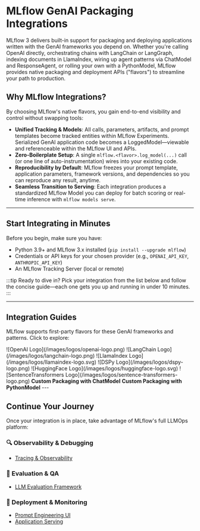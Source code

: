 
# MLflow GenAI Packaging Integrations

MLflow 3 delivers built-in support for packaging and deploying applications written with the GenAI frameworks you depend on. Whether you're calling OpenAI directly, orchestrating chains with LangChain or LangGraph, indexing documents in LlamaIndex, wiring up agent patterns via ChatModel and ResponseAgent, or rolling your own with a PythonModel, MLflow provides native packaging and deployment APIs ("flavors") to streamline your path to production.

## Why MLflow Integrations?

By choosing MLflow's native flavors, you gain end-to-end visibility and control without swapping tools:

- **Unified Tracking & Models**: All calls, parameters, artifacts, and prompt templates become tracked entities within MLflow Experiments. Serialized GenAI application code becomes a LoggedModel—viewable and referenceable within the MLflow UI and APIs.
- **Zero-Boilerplate Setup**: A single `mlflow.<flavor>.log_model(...)` call (or one line of auto-instrumentation) wires into your existing code.
- **Reproducibility by Default**: MLflow freezes your prompt template, application parameters, framework versions, and dependencies so you can reproduce any result, anytime.
- **Seamless Transition to Serving**: Each integration produces a standardized MLflow Model you can deploy for batch scoring or real-time inference with `mlflow models serve`.

---

## Start Integrating in Minutes

Before you begin, make sure you have:

- Python 3.9+ and MLflow 3.x installed (`pip install --upgrade mlflow`)
- Credentials or API keys for your chosen provider (e.g., `OPENAI_API_KEY`, `ANTHROPIC_API_KEY`)
- An MLflow Tracking Server (local or remote)

:::tip Ready to dive in?
Pick your integration from the list below and follow the concise guide—each one gets you up and running in under 10 minutes.
:::

---

## Integration Guides

MLflow supports first-party flavors for these GenAI frameworks and patterns. Click to explore:

<CardGroup isSmall>
  <SmallLogoCard link="/genai/flavors/openai">
    <span>![OpenAI Logo](/images/logos/openai-logo.png)</span>
  </SmallLogoCard>
  <SmallLogoCard link="/genai/flavors/langchain">
    <span>![LangChain Logo](/images/logos/langchain-logo.png)</span>
  </SmallLogoCard>
  <SmallLogoCard link="/genai/flavors/llama-index">
    <span>![LlamaIndex Logo](/images/logos/llamaindex-logo.svg)</span>
  </SmallLogoCard>
  <SmallLogoCard link="/genai/flavors/dspy">
    <span>![DSPy Logo](/images/logos/dspy-logo.png)</span>
  </SmallLogoCard>
  <SmallLogoCard link="/ml/deep-learning/transformers">
    <span>![HuggingFace Logo](/images/logos/huggingface-logo.svg)</span>
  </SmallLogoCard>
  <SmallLogoCard link="/ml/deep-learning/sentence-transformers">
    <span>![SentenceTransformers Logo](/images/logos/sentence-transformers-logo.png)</span>
  </SmallLogoCard>
  <SmallLogoCard link="/genai/flavors/chat-model-intro">
    <b>Custom Packaging with ChatModel</b>
  </SmallLogoCard>
  <SmallLogoCard link="/genai/flavors/custom-pyfunc-for-llms">
    <b>Custom Packaging with PythonModel</b>
  </SmallLogoCard>
</CardGroup>
---

## Continue Your Journey

Once your integration is in place, take advantage of MLflow's full LLMOps platform:

### 🔍 Observability & Debugging

- [Tracing & Observability](/genai/tracing)

### 🧪 Evaluation & QA

- [LLM Evaluation Framework](https://docs.databricks.com/aws/en/mlflow3/genai/getting-started/eval.html)

### 🚀 Deployment & Monitoring

- [Prompt Engineering UI](/genai/prompt-version-mgmt/prompt-engineering)
- [Application Serving](/genai/serving)
